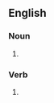 ==English==

===Noun===
{{en-noun}}

# {{lb|en|rare|archaic}} {{alternative spelling of|en|harness}}

===Verb===
{{en-verb}}

# {{lb|en|rare|archaic}} {{alternative spelling of|en|harness}}
